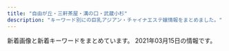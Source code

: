 ```yaml
---
title: "自由が丘・三軒茶屋・溝の口・武蔵小杉"
description: "キーワード別にの巨乳アジアン・チャイナエステ嬢情報をまとめました。"
---
```


新着画像と新着キーワードをまとめています。
2021年03月15日の情報です。

<DmmAffiliateIns />
<KeywordTable
  shops={
    [
    {
        "station": "\u90fd\u7acb\u5927\u5b66\u99c5",
        "name": "\u685c",
        "keywords": {
            "\u30bb\u30af\u30b7\u30fc": 1,
            "87": 18,
            "C": 24,
            "D": 20
        },
        "img_links": [
            "http://www.sakura.esraku.com/files/007.jpg",
            "http://www.sakura.esraku.com/files/009.jpg",
            "http://www.sakura.esraku.com/files/011.jpg",
            "http://www.sakura.esraku.com/photo_news/upimg/921745f718627cc259_0.jpg",
            "http://www.sakura.esraku.com/images/top.png",
            "http://www.sakura.esraku.com/images/s_link.jpg",
            "http://www.sakura.esraku.com/images/lineyoyaku.jpg",
            "http://www.sakura.esraku.com/photo_news/upimg/5052160124f368954b_0.jpg",
            "http://www.sakura.esraku.com/photo_news/upimg/60714603da7cfa04c2_0.jpg",
            "http://www.sakura.esraku.com/files/006.jpg",
            "http://www.sakura.esraku.com/files/008.jpg",
            "http://www.sakura.esraku.com/files/003.jpg",
            "http://www.sakura.esraku.com/photo_news/upimg/192295fbde78dddd71_0.jpg",
            "http://www.sakura.esraku.com/photo_news/upimg/282545f76dfd1996d7_0.jpg",
            "http://www.sakura.esraku.com/photo_news/upimg/221315f853e86bfad8_0.jpg",
            "http://www.sakura.esraku.com/files/010.jpg",
            "http://www.sakura.esraku.com/images/s_staff.jpg",
            "http://www.sakura.esraku.com/files/002.jpg",
            "http://www.sakura.esraku.com/photo_news/upimg/508775f63081046140_0.jpg",
            "http://www.sakura.esraku.com/files/012.jpg",
            "http://www.sakura.esraku.com/files/004.jpg",
            "http://www.sakura.esraku.com/files/001.jpg",
            "http://www.sakura.esraku.com/files/005.jpg",
            "http://www.sakura.esraku.com/photo_news/upimg/2782560336f9978bfe_0.jpg",
            "http://www.sakura.esraku.com/images/mobile.jpg"
        ],
        "url": "http://www.sakura.esraku.com/"
    },
    {
        "keywords": {
            "85": 2,
            "88": 2,
            "C": 18,
            "87": 2,
            "86": 2,
            "D": 2
        },
        "name": "\u82b1\u6c34\u6728",
        "url": "http://www.hanamizuki.esturl.com/",
        "img_links": [
            "http://www.hanamizuki.esturl.com/img/ttl_info.png",
            "http://www.hanamizuki.esturl.com/img/btn_blog.png",
            "http://www.hanamizuki.esturl.com/img/goback.jpg",
            "http://www.hanamizuki.esturl.com/img/ttl_news.png",
            "http://www.hanamizuki.esturl.com/files/001-02.jpg",
            "http://www.hanamizuki.esturl.com/files/002-02.jpg",
            "http://www.hanamizuki.esturl.com/img/btn_side_mobile.jpg",
            "http://www.hanamizuki.esturl.com/files/003-02.jpg",
            "http://www.hanamizuki.esturl.com/files/004-02.jpg",
            "http://www.hanamizuki.esturl.com/files/004.jpg",
            "http://www.hanamizuki.esturl.com/img/pickup.jpg",
            "http://www.hanamizuki.esturl.com/img/tel.png",
            "http://www.hanamizuki.esturl.com/files/003.jpg",
            "http://www.hanamizuki.esturl.com/files/001.jpg",
            "http://www.hanamizuki.esturl.com/files/002.jpg"
        ],
        "station": "\u4e09\u8ed2\u8336\u5c4b\u99c5\u5317\u53e3B"
    },
    {
        "station": "\u4e8c\u5b50\u7389\u5ddd\u99c5",
        "name": "For You",
        "img_links": [],
        "url": "https://fy.uouono.com",
        "keywords": {}
    },
    {
        "keywords": {
            "86": 8,
            "D": 32,
            "91": 8,
            "E": 8,
            "88": 8,
            "85": 8,
            "87": 8
        },
        "url": "http://www.esthe.esraku.com/",
        "name": "\u53f0\u6e7e\u30a8\u30b9\u30c6",
        "img_links": [
            "http://www.esthe.esraku.com/images/m1.jpg",
            "http://www.esthe.esraku.com/files/003.jpg",
            "http://www.esthe.esraku.com/images/slider-img002.jpg",
            "http://www.esthe.esraku.com/images/s_pickup.png",
            "http://www.esthe.esraku.com/files/004.jpg",
            "http://www.esthe.esraku.com/images/m6.jpg",
            "http://www.esthe.esraku.com/files/001.jpg",
            "http://www.esthe.esraku.com/images/m3.jpg",
            "http://www.esthe.esraku.com/images/s_message.png",
            "http://www.esthe.esraku.com/files/002.jpg",
            "http://www.esthe.esraku.com/images/s_news.png",
            "http://www.esthe.esraku.com/images/s_top_therapist.png",
            "http://www.esthe.esraku.com/images/m4.jpg",
            "http://www.esthe.esraku.com/images/slider-img001.jpg",
            "http://www.esthe.esraku.com/files/005.jpg",
            "http://www.esthe.esraku.com/images/m2.jpg"
        ],
        "station": "\u4e09\u8ed2\u8336\u5c4b\u99c5\u5357\u53e3"
    },
    {
        "url": "http://ms-shinraku.com/",
        "name": "\u5fc3\u697d",
        "img_links": [
            "http://ms-shinraku.com/pic/topimg2.jpg",
            "http://ms-shinraku.com/img/ttl_staff.png",
            "http://ms-shinraku.com/i/files/homeimg.jpg",
            "http://ms-shinraku.com/staff/mari/01.jpg",
            "http://ms-shinraku.com/pic/topimg1.jpg",
            "http://ms-shinraku.com/staff/ran/01.jpg",
            "http://ms-shinraku.com/img/foot.png",
            "http://ms-shinraku.com/staff/ayumi/01.jpg",
            "http://ms-shinraku.com/pic/head.jpg",
            "http://ms-shinraku.com/staff/kanako/01.jpg",
            "http://ms-shinraku.com/staff/yuki/01.jpg",
            "http://ms-shinraku.com/staff/momoka/01.jpg"
        ],
        "keywords": {
            "C": 2
        },
        "station": "\u5b66\u82b8\u5927\u5b66\u99c5\u6771\u53e3"
    },
    {
        "keywords": {},
        "name": "\u8d64\u30d0\u30e9",
        "station": "\u4e8c\u5b50\u7389\u5ddd\u99c5\u897f\u53e3",
        "img_links": [
            "http://chishituyop.xyz/uploads/210224/1-210224121531U8.jpg",
            "http://chishituyop.xyz/style/images/index-miru_03.jpg",
            "http://chishituyop.xyz/style/images/t3.png",
            "http://chishituyop.xyz/style/images/sys.jpg",
            "http://chishituyop.xyz/style/images/t4.jpg",
            "http://chishituyop.xyz/style/images/s-bian.png",
            "http://chishituyop.xyz/style/images/nav-sys.jpg",
            "http://chishituyop.xyz/style/images/nav2-sta.png",
            "http://chishituyop.xyz/uploads/210224/1-210224121444548.jpg",
            "http://chishituyop.xyz/style/images/index-miru_18.jpg",
            "http://chishituyop.xyz/style/images/t2.png",
            "http://chishituyop.xyz/style/images/t6.jpg",
            "http://chishituyop.xyz/style/images/index-miru_06.jpg",
            "http://chishituyop.xyz/uploads/210224/1-21022412150a42.jpg",
            "http://chishituyop.xyz/uploads/201229/1-201229152000Y5.jpg"
        ],
        "url": "http://chishituyop.xyz/"
    },
    {
        "name": "\u5b89\u5fc3\u5802",
        "img_links": [
            "http://treat-msg.com/img/foot.png",
            "http://treat-msg.com/img/mainhd.jpg",
            "http://treat-msg.com/img/access/road1.jpg",
            "http://treat-msg.com/pic/corona.jpg",
            "http://treat-msg.com/img/access/road6.jpg",
            "http://treat-msg.com/staff/riri/01.jpg",
            "http://treat-msg.com/staff/noa/01.jpg",
            "http://treat-msg.com/staff/chinatu/01mb.jpg",
            "http://treat-msg.com/staff/miyo/01mb.jpg",
            "http://treat-msg.com/staff/kaori/01mb.jpg",
            "http://treat-msg.com/staff/rumi/01.jpg",
            "http://treat-msg.com/staff/rumi/01mb.jpg",
            "http://treat-msg.com/img/shop/msg.png",
            "http://treat-msg.com/img/access/road2.jpg",
            "http://treat-msg.com/staff/kaori/01.jpg",
            "http://treat-msg.com/img/ttl_staff.jpg",
            "http://treat-msg.com/img/access/road4.jpg",
            "http://treat-msg.com/staff/mei/01.jpg",
            "http://treat-msg.com/staff/noa/01mb.jpg",
            "http://treat-msg.com/staff/chinatu/01.jpg",
            "http://treat-msg.com/img/access/road3.jpg",
            "http://treat-msg.com/staff/miyo/01.jpg",
            "http://treat-msg.com/staff/riri/01mb.jpg",
            "http://treat-msg.com/staff/saki/01.jpg",
            "http://treat-msg.com/staff/mei/01mb.jpg",
            "http://treat-msg.com/img/head.png",
            "http://treat-msg.com/img/mainft.jpg",
            "http://treat-msg.com/img/access/roaddm.png",
            "http://treat-msg.com/staff/saki/01mb.jpg",
            "http://treat-msg.com/img/access/road5.jpg"
        ],
        "keywords": {},
        "station": "\u99d2\u6ca2\u5927\u5b66\u99c5\u99d2\u6ca2\u516c\u5712\u53e3",
        "url": "http://treat-msg.com/"
    },
    {
        "img_links": [
            "http://www.jojo.mensnv.com/images/tel.png",
            "http://www.jojo.mensnv.com/files/009.jpg",
            "http://www.jojo.mensnv.com/images/slider/02.jpg",
            "http://www.jojo.mensnv.com/files/009-03.jpg",
            "http://www.jojo.mensnv.com/files/004-03.jpg",
            "http://www.jojo.mensnv.com/files/014-02.jpg",
            "http://www.jojo.mensnv.com/files/006-02.jpg",
            "http://www.jojo.mensnv.com/files/001.jpg",
            "http://www.jojo.mensnv.com/images/showCover.png",
            "http://www.jojo.mensnv.com/files/010-03.jpg",
            "http://www.jojo.mensnv.com/files/005-03.jpg",
            "http://www.jojo.mensnv.com/files/013-03.jpg",
            "http://www.jojo.mensnv.com/files/007.jpg",
            "http://www.jojo.mensnv.com/files/006.jpg",
            "http://www.jojo.mensnv.com/files/014.jpg",
            "http://www.jojo.mensnv.com/files/005.jpg",
            "http://www.jojo.mensnv.com/files/009-02.jpg",
            "http://www.jojo.mensnv.com/files/003-03.jpg",
            "http://www.jojo.mensnv.com/files/013-02.jpg",
            "http://www.jojo.mensnv.com/files/006-03.jpg",
            "http://www.jojo.mensnv.com/images/slider/01.jpg",
            "http://www.jojo.mensnv.com/images/mobile.jpg",
            "http://www.jojo.mensnv.com/files/012-02.jpg",
            "http://www.jojo.mensnv.com/files/001-02.jpg",
            "http://www.jojo.mensnv.com/files/003.jpg",
            "http://www.jojo.mensnv.com/files/011.jpg",
            "http://www.jojo.mensnv.com/files/007-02.jpg",
            "http://www.jojo.mensnv.com/files/002.jpg",
            "http://www.jojo.mensnv.com/files/012.jpg",
            "http://www.jojo.mensnv.com/files/005-02.jpg",
            "http://www.jojo.mensnv.com/files/004.jpg",
            "http://www.jojo.mensnv.com/files/002-02.jpg",
            "http://www.jojo.mensnv.com/files/007-03.jpg",
            "http://www.jojo.mensnv.com/files/010.jpg",
            "http://www.jojo.mensnv.com/files/002-03.jpg",
            "http://www.jojo.mensnv.com/files/004-02.jpg",
            "http://www.jojo.mensnv.com/files/012-03.jpg",
            "http://www.jojo.mensnv.com/files/001-03.jpg",
            "http://www.jojo.mensnv.com/files/011-03.jpg",
            "http://www.jojo.mensnv.com/files/013.jpg",
            "http://www.jojo.mensnv.com/images/coverGirlParts.png",
            "http://www.jojo.mensnv.com/images/slider/03.jpg",
            "http://www.jojo.mensnv.com/files/003-02.jpg",
            "http://www.jojo.mensnv.com/files/014-03.jpg",
            "http://www.jojo.mensnv.com/files/011-02.jpg",
            "http://www.jojo.mensnv.com/images/backlistbtn.png",
            "http://www.jojo.mensnv.com/files/010-02.jpg"
        ],
        "station": "\u4e09\u8ed2\u8336\u5c4b\u99c5\u5357\u53e3",
        "url": "http://www.jojo.mensnv.com/",
        "keywords": {
            "84": 6,
            "88": 3,
            "C": 3,
            "\u30bb\u30af\u30b7\u30fc": 1,
            "85": 9,
            "86": 12,
            "D": 18
        },
        "name": "JoJo"
    },
    {
        "keywords": {
            "E": 1,
            "86": 5,
            "84": 1,
            "D": 6,
            "87": 2,
            "C": 17
        },
        "url": "http://kagayaki.jpn.cm/",
        "station": "\u4e09\u8ed2\u8336\u5c4b\u99c5\u5317\u53e3",
        "img_links": [
            "http://kagayaki.jpn.cm/photos/sites/35/2016/11/12.jpg",
            "http://kagayaki.jpn.cm/images/bj3.png",
            "http://kagayaki.jpn.cm/images/staff0.jpg",
            "http://kagayaki.jpn.cm/images/girl-z1.jpg",
            "http://kagayaki.jpn.cm/photos/sites/35/2017/11/2017110107513579.jpg",
            "http://kagayaki.jpn.cm/images/staff_line.png",
            "http://kagayaki.jpn.cm/images/mobile2.jpg",
            "http://kagayaki.jpn.cm/images/room5.jpg",
            "http://kagayaki.jpn.cm/images/top.jpg",
            "http://kagayaki.jpn.cm/photos/sites/35/2016/11/11.jpg",
            "http://kagayaki.jpn.cm/photos/sites/35/2020/10/2020100418535814.jpg",
            "http://kagayaki.jpn.cm/photos/sites/35/2016/11/1.jpg",
            "http://kagayaki.jpn.cm/images/room3.jpg",
            "http://kagayaki.jpn.cm/images/mobile.jpg",
            "http://kagayaki.jpn.cm/photos/sites/35/2016/08/staff3.jpg",
            "http://kagayaki.jpn.cm/images/girl-z2.jpg",
            "http://kagayaki.jpn.cm/images/room1.jpg",
            "http://kagayaki.jpn.cm/photos/sites/35/2016/09/637893871729784570.jpg",
            "http://kagayaki.jpn.cm/images/room4.jpg",
            "http://kagayaki.jpn.cm/images/room2.jpg",
            "http://kagayaki.jpn.cm/images/end1.jpg",
            "http://kagayaki.jpn.cm/photos/sites/35/2019/09/2019092518230998.jpg",
            "http://kagayaki.jpn.cm/images/room6.jpg",
            "http://kagayaki.jpn.cm/photos/sites/35/2016/08/staff32.jpg"
        ],
        "name": "\u661f\u306e\u8f1d\u304d"
    },
    {
        "url": "http://ms-rlx.com/",
        "station": "\u81ea\u7531\u304c\u4e18\u99c5\u5357\u53e3",
        "keywords": {
            "C": 14
        },
        "img_links": [
            "http://ms-rlx.com/i/files/homeimg.jpg",
            "http://ms-rlx.com/staff/momo/01.jpg",
            "http://ms-rlx.com/img/ttl_rec.png",
            "http://ms-rlx.com/staff/momo/01mb.jpg",
            "http://ms-rlx.com/staff/milk/01.jpg",
            "http://ms-rlx.com/pic/head.png",
            "http://ms-rlx.com/img/ttl_concept.png",
            "http://ms-rlx.com/img/ttl_mobile.png",
            "http://ms-rlx.com/staff/ruri/01mb.jpg",
            "http://ms-rlx.com/img/access/road03.jpg",
            "http://ms-rlx.com/staff/ringo/01mb.jpg",
            "http://ms-rlx.com/staff/ruri/01.jpg",
            "http://ms-rlx.com/staff/ringo/01.jpg",
            "http://ms-rlx.com/img/ttl_tnew.png",
            "http://ms-rlx.com/img/att.png",
            "http://ms-rlx.com/img/youtube.jpg",
            "http://ms-rlx.com/img/access/road02.jpg",
            "http://ms-rlx.com/staff/milk/01mb.jpg",
            "http://ms-rlx.com/staff/sachan/01mb.jpg",
            "http://ms-rlx.com/img/access/road01.jpg",
            "http://ms-rlx.com/img/ttl_staff.png",
            "http://ms-rlx.com/staff/sachan/01.jpg",
            "http://ms-rlx.com/img/msgbtn.png"
        ],
        "name": "\u697d\u697d\u5c4b"
    },
    {
        "station": "\u4e09\u8ed2\u8336\u5c4b\u99c5\u4e16\u7530\u8c37\u901a\u308a\u53e3",
        "name": "\u30d6\u30ea\u30ea\u30a2\u30f3\u30b9",
        "url": "http://www.brilliance.mesthe.com/",
        "img_links": [
            "http://www.brilliance.mesthe.com/files/004-02.jpg",
            "http://www.brilliance.mesthe.com/images/pick.png",
            "http://www.brilliance.mesthe.com/images/s2.jpg",
            "http://www.brilliance.mesthe.com/images/shop/shop04.jpg",
            "http://www.brilliance.mesthe.com/files/005.jpg",
            "http://www.brilliance.mesthe.com/images/zi_staff.png",
            "http://www.brilliance.mesthe.com/files/002-02.jpg",
            "http://www.brilliance.mesthe.com/images/maga.jpg",
            "http://www.brilliance.mesthe.com/images/main_top.png",
            "http://www.brilliance.mesthe.com/files/005-02.jpg",
            "http://www.brilliance.mesthe.com/files/003-02.jpg",
            "http://www.brilliance.mesthe.com/images/shop/shop01.jpg",
            "http://www.brilliance.mesthe.com/images/main_bottom.png",
            "http://www.brilliance.mesthe.com/images/s1.jpg",
            "http://www.brilliance.mesthe.com/files/005-03.jpg",
            "http://www.brilliance.mesthe.com/images/tel.png",
            "http://www.brilliance.mesthe.com/images/zi_massage.png",
            "http://www.brilliance.mesthe.com/images/shop/shop03.jpg",
            "http://www.brilliance.mesthe.com/files/001.jpg",
            "http://www.brilliance.mesthe.com/images/new3.png",
            "http://www.brilliance.mesthe.com/images/service.png",
            "http://www.brilliance.mesthe.com/files/002.jpg",
            "http://www.brilliance.mesthe.com/images/xian.png",
            "http://www.brilliance.mesthe.com/files/003-03.jpg",
            "http://www.brilliance.mesthe.com/images/s3.jpg",
            "http://www.brilliance.mesthe.com/images/new1.png",
            "http://www.brilliance.mesthe.com/files/004-03.jpg",
            "http://www.brilliance.mesthe.com/images/shop/shop02.jpg",
            "http://www.brilliance.mesthe.com/files/004.jpg",
            "http://www.brilliance.mesthe.com/files/001-02.jpg",
            "http://www.brilliance.mesthe.com/images/infotiao1.jpg",
            "http://www.brilliance.mesthe.com/files/003.jpg",
            "http://www.brilliance.mesthe.com/files/001-03.jpg",
            "http://www.brilliance.mesthe.com/files/002-03.jpg"
        ],
        "keywords": {
            "C": 2,
            "85": 2,
            "86": 2,
            "D": 3,
            "87": 1
        }
    },
    {
        "img_links": [
            "http://www.annex-jp.info/i/img/sayuri.jpg",
            "http://annex-jp.info/images/yoho.jpg",
            "http://www.annex-jp.info/i/img/mayumi.jpg",
            "http://annex-jp.info/images/mayumi.jpg",
            "http://www.annex-jp.info/i/img/mari.jpg",
            "http://annex-jp.info/images/mari.jpg",
            "http://www.annex-jp.info/i/img/nana.jpg",
            "http://annex-jp.info/images/nana.jpg",
            "http://annex-jp.info/images/info.png",
            "http://annex-jp.info/images/sayuri.jpg",
            "http://annex-jp.info/images/kp-info.jpg",
            "http://www.annex-jp.info/i/img/riri.jpg",
            "http://www.annex-jp.info/i/img/yoho.jpg",
            "http://annex-jp.info/images/riri.jpg"
        ],
        "name": "\u305f\u3093\u307d\u307d",
        "url": "http://annex-jp.info/",
        "station": "\u81ea\u7531\u304c\u4e18\u99c5\u5317\u53e3",
        "keywords": {}
    },
    {
        "url": "http://in-esthe.com/you/",
        "img_links": [
            "http://in-esthe.com/you/images/p-8.jpg",
            "http://in-esthe.com/you/images/r-1.jpg",
            "http://in-esthe.com/you/images/botton.jpg",
            "http://in-esthe.com/you/images/r-2.jpg",
            "http://cdn.dino-es.com/images/logo/468x60DinoEs.png",
            "http://in-esthe.com/you/images/p-9.jpg",
            "http://in-esthe.com/you/images/mo.png",
            "http://in-esthe.com/you/images/p-0.jpg",
            "http://in-esthe.com/you/images/p-10.jpg",
            "http://in-esthe.com/you/images/p-5.jpg",
            "http://in-esthe.com/you/images/p-7.jpg",
            "http://in-esthe.com/you/images/p-3.jpg",
            "http://in-esthe.com/you/images/p-11.jpg",
            "http://in-esthe.com/you/images/p-4.jpg",
            "http://in-esthe.com/you/images/fla.jpg"
        ],
        "keywords": {},
        "station": "\u5b66\u82b8\u5927\u5b66\u99c5\u6771\u53e3",
        "name": "\u60a0"
    },
    {
        "name": "Clair \uff5e\u30af\u30ec\u30fc\u30eb\uff5e",
        "station": "\u5b66\u82b8\u5927\u5b66\u99c5\u897f\u53e3",
        "img_links": [
            "http://clair.work/images/mainvisual_01_s.jpg",
            "http://clair.work/images/recruit/point_09.png",
            "http://clair.work/images/recruit/nagare_06.png",
            "http://clair.work/images/recruit/nagare_03.jpg",
            "http://clair.work/images/icon_ranking_04.png",
            "http://clair.work/images/trigger.jpg",
            "http://clair.work/images/no_image.jpg",
            "http://clair.work/staff/humi1.jpg",
            "http://clair.work/images/recruit/point_04.png",
            "http://clair.work/images/head_interior.jpg",
            "http://clair.work/images/recruit/nagare_07.png",
            "http://clair.work/images/icon_ranking_03.png",
            "http://clair.work/images/recruit/point_07.png",
            "http://clair.work/images/sw_tel.png",
            "http://clair.work/staff/kasumi1.jpg",
            "http://clair.work/images/icon_new.png",
            "http://clair.work/images/mainvisual_02_s.jpg",
            "http://clair.work/images/icon_ranking_01.png",
            "http://clair.work/staff/humi2.jpg",
            "http://clair.work/staff/mayu1.jpg",
            "http://clair.work/staff/ayaka1.jpg",
            "http://clair.work/images/recruit/point_05.png",
            "http://clair.work/images/recruit/nagare_02.jpg",
            "http://clair.work/images/recruit/point_08.png",
            "http://clair.work/images/icon_ranking_02.png",
            "http://clair.work/images/icon_ranking_05.png",
            "http://clair.work/images/mainvisual_01.jpg",
            "http://clair.work/images/recruit/point_03.png",
            "http://clair.work/images/recruit/point_06.png",
            "http://clair.work/images/recruit/message_03.png",
            "http://clair.work/images/recruit/nagare_05.png",
            "http://clair.work/staff/yua1.jpg",
            "http://clair.work/images/recruit/req_03.jpg",
            "http://clair.work/images/mainvisual_02.jpg",
            "http://clair.work/images/head_therapist.jpg",
            "http://clair.work/images/sw_home.png",
            "http://clair.work/images/recruit/nagare_01.jpg",
            "http://clair.work/images/recruit/sp_mainvisual.jpg"
        ],
        "url": "http://clair.work/",
        "keywords": {
            "C": 4,
            "D": 4,
            "E": 2
        }
    },
    {
        "url": "http://www.miyuki.es-relax.info/",
        "name": "\u30de\u30c3\u30b5\u30fc\u30b8\u306e\u66d9",
        "keywords": {},
        "img_links": [
            "http://www.miyuki.es-relax.info/gals/yuki1.jpg",
            "http://www.miyuki.es-relax.info/images/sp03.jpg",
            "http://www.miyuki.es-relax.info/images/info3.jpg",
            "http://www.miyuki.es-relax.info/images/yoyaku.png",
            "http://www.miyuki.es-relax.info/images/info2.jpg",
            "http://www.miyuki.es-relax.info/images/sp01.jpg",
            "http://www.miyuki.es-relax.info/images/info1.jpg",
            "http://www.miyuki.es-relax.info/images/info4.jpg",
            "http://www.miyuki.es-relax.info/images/sp02.jpg",
            "http://www.miyuki.es-relax.info/gals/nana1.jpg",
            "http://www.miyuki.es-relax.info/images/kp01.jpg",
            "http://www.miyuki.es-relax.info/gals/yuri1.jpg"
        ],
        "station": "\u5927\u5ca1\u5c71\u99c5"
    },
    {
        "station": "\u81ea\u7531\u304c\u4e18\u99c5\u5317\u53e3",
        "name": "\u30d6\u30eb\u30fc\u30d9\u30ea\u30fc",
        "url": "http://b-berry.work/",
        "keywords": {},
        "img_links": [
            "http://b-berry.work/images/ac2.jpg",
            "http://b-berry.work/staff/maya.jpg",
            "http://b-berry.work/staff/mona.jpg",
            "http://b-berry.work/images/news.jpg",
            "http://b-berry.work/images/staff_t.jpg",
            "http://b-berry.work/images/ac1.jpg",
            "http://b-berry.work/images/tg.jpg",
            "http://b-berry.work/images/3.jpg",
            "http://b-berry.work/images/s1.png",
            "http://b-berry.work/images/1.jpg",
            "http://b-berry.work/images/int1.jpg",
            "http://b-berry.work/images/rec2.jpg",
            "http://b-berry.work/img/maya1.jpg",
            "http://b-berry.work/images/head.jpg",
            "http://b-berry.work/images/int2.jpg",
            "http://b-berry.work/images/sys.jpg",
            "http://b-berry.work/images/interior_t.jpg",
            "http://b-berry.work/images/rec1.jpg",
            "http://b-berry.work/staff/yuri.jpg",
            "http://b-berry.work/img/mona1.jpg",
            "http://b-berry.work/images/2.jpg",
            "http://b-berry.work/img/yuri1.jpg"
        ]
    },
    {
        "name": "\u6625\u306e\u604b",
        "keywords": {},
        "station": "\u81ea\u7531\u304c\u4e18\u99c5\u5317\u53e3",
        "img_links": [
            "http://www.es-flower.link/sp/img/arisa1.jpg",
            "http://www.es-flower.link/sp/img/koyuki1.jpg",
            "http://www.es-flower.link/images/info.jpg",
            "http://www.es-flower.link/sp/img/yume1.jpg",
            "http://www.es-flower.link/sp/img/nene1.jpg",
            "http://www.es-flower.link/images/sys.png",
            "http://www.es-flower.link/img/yume1.jpg",
            "http://www.es-flower.link/images/5.jpg",
            "http://www.es-flower.link/sp/images/time.jpg",
            "http://www.es-flower.link/sp/images/int2.jpg",
            "http://www.es-flower.link/sp/images/2.jpg",
            "http://www.es-flower.link/images/4.jpg",
            "http://www.es-flower.link/sp/images/3.jpg",
            "http://www.es-flower.link/sp/menu/staff.jpg",
            "http://www.es-flower.link/sp/images/interior_t.jpg",
            "http://www.es-flower.link/images/1.jpg",
            "http://www.es-flower.link/images/3.jpg",
            "http://www.es-flower.link/images/staff_t.jpg",
            "http://www.es-flower.link/sp/images/rec2.jpg",
            "http://www.es-flower.link/sp/images/sisu_t.jpg",
            "http://www.es-flower.link/img/mizuki1.jpg",
            "http://www.es-flower.link/images/int2.png",
            "http://www.es-flower.link/images/ta.jpg",
            "http://www.es-flower.link/sp/images/news.jpg",
            "http://www.es-flower.link/sp/images/sys2.jpg",
            "http://www.es-flower.link/sp/images/rec3.jpg",
            "http://www.es-flower.link/sp/img/mizuki1.jpg",
            "http://www.es-flower.link/sp/images/ac1.jpg",
            "http://www.es-flower.link/sp/images/int1.jpg",
            "http://www.es-flower.link/sp/images/sisu.jpg",
            "http://www.es-flower.link/sp/menu/interior.jpg",
            "http://www.es-flower.link/img/arisa1.jpg",
            "http://www.es-flower.link/images/sm.jpg",
            "http://www.es-flower.link/images/2.jpg",
            "http://www.es-flower.link/images/head.jpg",
            "http://www.es-flower.link/sp/images/tel.jpg",
            "http://www.es-flower.link/images/6.jpg",
            "http://www.es-flower.link/sp/images/footer.jpg",
            "http://www.es-flower.link/images/int1.png",
            "http://www.es-flower.link/sp/images/head.png",
            "http://www.es-flower.link/sp/images/staff_t.jpg",
            "http://www.es-flower.link/images/rec2.jpg",
            "http://www.es-flower.link/sp/images/1.jpg",
            "http://www.es-flower.link/sp/images/5.jpg",
            "http://www.es-flower.link/sp/images/6.jpg",
            "http://www.es-flower.link/img/koyuki1.jpg",
            "http://www.es-flower.link/sp/images/rec1.jpg",
            "http://www.es-flower.link/images/mobile.jpg",
            "http://www.es-flower.link/img/huyumi1.jpg",
            "http://www.es-flower.link/sp/img/huyumi1.jpg",
            "http://www.es-flower.link/sp/images/sys3.jpg",
            "http://www.es-flower.link/sp/images/pc.jpg",
            "http://www.es-flower.link/sp/images/sys1.jpg",
            "http://www.es-flower.link/sp/menu/top.jpg",
            "http://www.es-flower.link/sp/images/top.jpg",
            "http://www.es-flower.link/images/news.jpg",
            "http://www.es-flower.link/sp/images/4.jpg",
            "http://www.es-flower.link/img/nene1.jpg",
            "http://www.es-flower.link/sp/images/newsb.png",
            "http://www.es-flower.link/images/rec1.png",
            "http://www.es-flower.link/images/interior_t.jpg"
        ],
        "url": "http://www.es-flower.link/"
    },
    {
        "url": "http://www.wqiowaz.site/",
        "name": "Sweet",
        "station": "\u7528\u8cc0\u99c5\u6771\u53e3",
        "img_links": [
            "http://www.wqiowaz.site/uploads/200629/1-200629103142X4.jpg",
            "http://www.wqiowaz.site/uploads/200914/1-200914164443K1.jpg",
            "http://www.wqiowaz.site/picture/m-head01.jpg",
            "http://www.wqiowaz.site/picture/m-top003.jpg",
            "http://www.wqiowaz.site/uploads/201008/1-20100Q5550EL.jpg",
            "http://www.wqiowaz.site/uploads/201008/1-20100Q55522V7.jpg",
            "http://www.wqiowaz.site/uploads/200914/1-20091416442NT.jpg",
            "http://www.wqiowaz.site/picture/m-top004.jpg",
            "http://www.wqiowaz.site/uploads/200630/1-200630094K4325.jpg",
            "http://www.wqiowaz.site/uploads/201008/1-20100Q55403531.jpg",
            "http://www.wqiowaz.site/picture/call.png",
            "http://www.wqiowaz.site/picture/foot01.jpg",
            "http://www.wqiowaz.site/uploads/200629/1-200629103204442.jpg",
            "http://www.wqiowaz.site/uploads/201008/1-20100Q5541T55.jpg",
            "http://www.wqiowaz.site/uploads/200630/1-200630094H5294.jpg",
            "http://www.wqiowaz.site/picture/cam-01.jpg",
            "http://www.wqiowaz.site/uploads/200629/1-200629103104120.jpg"
        ],
        "keywords": {
            "94": 4,
            "F": 4,
            "84": 2,
            "86": 1,
            "D": 3
        }
    },
    {
        "keywords": {
            "D": 17,
            "85": 6,
            "86": 8,
            "93": 1,
            "E": 10,
            "82": 2,
            "87": 7,
            "83": 3,
            "84": 2,
            "88": 2,
            "C": 6,
            "89": 2
        },
        "url": "http://tanoshii.jpn.mn/",
        "img_links": [
            "http://tanoshii.jpn.mn/photos/sites/76/2020/05/2020052603000345.jpg",
            "http://tanoshii.jpn.mn/photos/sites/76/2020/06/2020061605184059.jpg",
            "http://tanoshii.jpn.mn/photos/sites/76/2020/09/2020090307211283.jpg",
            "http://tanoshii.jpn.mn/photos/sites/76/2020/10/2020102803545189.jpg",
            "http://tanoshii.jpn.mn/photos/sites/76/2020/09/2020093003412015.jpg",
            "http://tanoshii.jpn.mn/photos/sites/76/2021/02/2021022603355371.jpg",
            "http://tanoshii.jpn.mn/images/link_nav04.jpg",
            "http://tanoshii.jpn.mn/photos/sites/76/2020/05/2020051702012070.jpg",
            "http://tanoshii.jpn.mn/images/link_nav07.jpg",
            "http://tanoshii.jpn.mn/photos/sites/76/2020/11/2020112902000038.jpg",
            "http://tanoshii.jpn.mn/photos/sites/76/2020/01/2020011710434680.jpg",
            "http://tanoshii.jpn.mn/photos/sites/76/2021/02/2021020904591631.jpg",
            "http://tanoshii.jpn.mn/photos/sites/76/2020/12/2020122205012857.jpg",
            "http://tanoshii.jpn.mn/photos/sites/76/2020/12/2020121807285563.jpg",
            "http://tanoshii.jpn.mn/photos/sites/76/2020/08/2020082903370364.jpg",
            "http://tanoshii.jpn.mn/images/top_slider02.jpg",
            "http://tanoshii.jpn.mn/photos/sites/76/2020/11/2020112407093420.jpg",
            "http://tanoshii.jpn.mn/images/link_nav01.jpg",
            "http://tanoshii.jpn.mn/photos/sites/76/2020/01/2020010206122496.jpg",
            "http://tanoshii.jpn.mn/images/top_slider01.jpg",
            "http://tanoshii.jpn.mn/photos/sites/76/2020/06/2020061605184178.jpg",
            "http://tanoshii.jpn.mn/images/link_nav02.jpg",
            "http://tanoshii.jpn.mn/photos/sites/76/2020/02/2020022603284068.jpg",
            "http://tanoshii.jpn.mn/photos/sites/76/2019/12/2019121409132141.jpg",
            "http://tanoshii.jpn.mn/images/side_tel.jpg",
            "http://tanoshii.jpn.mn/photos/sites/76/2021/02/2021022304124724.jpg",
            "http://tanoshii.jpn.mn/photos/sites/76/2020/01/2020011207465354.jpg",
            "http://tanoshii.jpn.mn/photos/sites/76/2020/12/2020120901212835.jpg",
            "http://tanoshii.jpn.mn/photos/sites/76/2020/01/2020012603560666.jpg",
            "http://tanoshii.jpn.mn/images/link_nav05.jpg",
            "http://tanoshii.jpn.mn/photos/sites/76/2020/01/2020011207465264.jpg",
            "http://tanoshii.jpn.mn/photos/sites/76/2020/10/2020101305315556.jpg",
            "http://tanoshii.jpn.mn/photos/sites/76/2019/12/201912280133413.jpg",
            "http://tanoshii.jpn.mn/photos/sites/76/2020/09/2020090800560727.jpg",
            "http://tanoshii.jpn.mn/photos/sites/76/2020/03/202003280333063.jpg",
            "http://tanoshii.jpn.mn/photos/sites/76/2020/07/2020071004194210.jpg",
            "http://tanoshii.jpn.mn/photos/sites/76/2020/12/2020120904441346.jpg",
            "http://tanoshii.jpn.mn/photos/sites/76/2020/01/2020012908322311.jpg",
            "http://tanoshii.jpn.mn/photos/sites/76/2020/06/2020060701410487.jpg",
            "http://tanoshii.jpn.mn/photos/sites/76/2019/12/201912140913237.jpg",
            "http://tanoshii.jpn.mn/photos/sites/76/2020/01/2020012603561216.jpg",
            "http://tanoshii.jpn.mn/photos/sites/76/2019/12/2019121409131966.jpg",
            "http://tanoshii.jpn.mn/photos/sites/76/2020/04/2020041703571830.jpg",
            "http://tanoshii.jpn.mn/images/side_link.jpg",
            "http://tanoshii.jpn.mn/photos/sites/76/2020/08/2020081201584255.jpg",
            "http://tanoshii.jpn.mn/photos/sites/76/2020/12/2020122501502779.jpg",
            "http://tanoshii.jpn.mn/photos/sites/76/2020/12/2020120904423083.jpg",
            "http://tanoshii.jpn.mn/photos/sites/76/2021/01/2021011304151051.jpg",
            "http://tanoshii.jpn.mn/photos/sites/76/2020/11/2020110307113062.jpg",
            "http://tanoshii.jpn.mn/images/ico01.png",
            "http://tanoshii.jpn.mn/photos/sites/76/2020/03/202003090333270.jpg",
            "http://tanoshii.jpn.mn/images/info2.jpg",
            "http://tanoshii.jpn.mn/photos/sites/76/2021/03/2021030906271271.jpg",
            "http://tanoshii.jpn.mn/images/link_nav03.jpg",
            "http://tanoshii.jpn.mn/photos/sites/76/2019/12/2019121409132124.jpg",
            "http://tanoshii.jpn.mn/photos/sites/76/2020/09/2020093003412655.jpg",
            "http://tanoshii.jpn.mn/photos/sites/76/2021/01/2021010305174759.jpg",
            "http://tanoshii.jpn.mn/images/sp_top.jpg",
            "http://tanoshii.jpn.mn/photos/sites/76/2020/04/2020040401245819.jpg",
            "http://tanoshii.jpn.mn/photos/sites/76/2020/12/202012060340027.jpg",
            "http://tanoshii.jpn.mn/photos/sites/76/2020/02/2020022603283463.jpg",
            "http://tanoshii.jpn.mn/photos/sites/76/2020/03/2020032803325898.jpg",
            "http://tanoshii.jpn.mn/images/info1.jpg",
            "http://tanoshii.jpn.mn/photos/sites/76/2020/03/2020030903332740.jpg",
            "http://tanoshii.jpn.mn/images/link_nav06.jpg",
            "http://tanoshii.jpn.mn/photos/sites/76/2021/01/2021012605371183.jpg",
            "http://tanoshii.jpn.mn/photos/sites/76/2020/09/2020092006290275.jpg",
            "http://tanoshii.jpn.mn/images/info3.jpg",
            "http://tanoshii.jpn.mn/photos/sites/76/2020/12/202012240922577.jpg",
            "http://tanoshii.jpn.mn/photos/sites/76/2021/01/2021012605370415.jpg",
            "http://tanoshii.jpn.mn/photos/sites/76/2020/11/2020111603281212.jpg",
            "http://tanoshii.jpn.mn/images/side_mobile.jpg",
            "http://tanoshii.jpn.mn/photos/sites/76/2021/01/2021011304145677.jpg",
            "http://tanoshii.jpn.mn/photos/sites/76/2019/12/2019121409132447.jpg",
            "http://tanoshii.jpn.mn/photos/sites/76/2020/08/2020080507421162.jpg",
            "http://tanoshii.jpn.mn/images/top.png",
            "http://tanoshii.jpn.mn/photos/sites/76/2020/02/2020020601144618.jpg",
            "http://tanoshii.jpn.mn/photos/sites/76/2020/03/2020030810363653.jpg",
            "http://tanoshii.jpn.mn/photos/sites/76/2020/07/2020071004330148.jpg"
        ],
        "station": "\u4e8c\u5b50\u7389\u5ddd\u99c5\u897f\u53e3",
        "name": "\u697d\u3057\u3044"
    },
    {
        "keywords": {
            "88": 1,
            "E": 2,
            "D": 1,
            "89": 1,
            "92": 1
        },
        "img_links": [
            "http://pink.estheya.com/css/baner.jpg",
            "http://pink.estheya.com/css/osusume02.jpg",
            "http://pink.estheya.com/css/nav/nav-004.jpg",
            "http://pink.estheya.com/css/staff/staff02.jpg",
            "http://pink.estheya.com/css/nav/nav-006.jpg",
            "http://pink.estheya.com/css/top-right002.jpg",
            "http://pink.estheya.com/css/foot-tel.png",
            "http://pink.estheya.com/css/staff/staff01.jpg",
            "http://pink.estheya.com/css/nav/nav-001.jpg",
            "http://pink.estheya.com/css/01.jpg",
            "http://pink.estheya.com/css/staff/staff03.jpg",
            "http://pink.estheya.com/css/nav/nav-003.jpg",
            "http://pink.estheya.com/css/head.jpg",
            "http://pink.estheya.com/css/nav/nav-002.jpg",
            "http://pink.estheya.com/css/head01.jpg",
            "http://pink.estheya.com/css/nav/nav-005.jpg"
        ],
        "station": "\u4e8c\u5b50\u7389\u5ddd\u99c5\u897f\u53e3",
        "name": "Pink Girl",
        "url": "http://pink.estheya.com/"
    }
]
}
/>
<DmmAffiliateScript />
